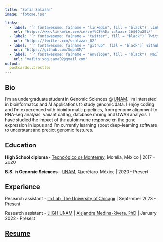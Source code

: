 ```yaml
---
title: "Sofía Salazar"
image: "fotome.jpg"

links:
  - label: '`r fontawesome::fa(name = "linkedin", fill = "black")` LinkedIn'
    url: "https://www.linkedin.com/in/sof%C3%ADa-salazar-3b869a251/"
  - label: '`r fontawesome::fa(name = "twitter", fill = "black")` Twitter'
    url: "https://twitter.com/ssalazar_02"
  - label: '`r fontawesome::fa(name = "github", fill = "black")` Github'
    url: "https://github.com/SophSM/"
  - label: '`r fontawesome::fa(name = "envelope", fill = "black")` Mail'
    url: "mailto:sogusama02@gmail.com"
output:
  postcards::trestles
---
```


## Bio

I'm an undergraduate student in Genomic Sciences @ [UNAM](https://www.unam.mx/). I'm interested in bioinformatics and AI applications to study genomic data. I enjoy coding and I'm experienced with bioinformatic pipelines, from genome alignment to RNA-seq analysis, variant calling, database mining and GWAS analysis. I have studied the impact of the autoinmune response on the gene expression in lupus and I'm currently learning about deep-learning software to understant and predict genomic features.

## Education

**High School diploma** - [Tecnológico de Monterrey](https://tec.mx/), Morelia, México | 2017 - 2020

**B.S. in Genomic Sciences** - [UNAM](https://www.enesjuriquilla.unam.mx/?page_id=2136), Querétaro, México | 2020 - Present

## Experience

Research assistant - [Im Lab, The University of Chicago](https://hakyimlab.org/) | September 2023 - Present

Research assistant - [LIIGH UNAM](https://liigh.unam.mx/) | [Alejandra Medina-Rivera, PhD](https://twitter.com/AleMedinaRivera) | January 2022 - Present


## [Resume](https://sophsm.github.io/CV/)
